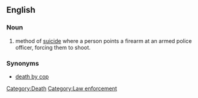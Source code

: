 {{wikipedia}}
==English==

===Noun===
{{en-noun|suicides by cop}}

# method of [[suicide]] where a person points a firearm at an armed police officer, forcing them to shoot.

===Synonyms===
*[[death by cop]]

[[Category:Death]]
[[Category:Law enforcement]]